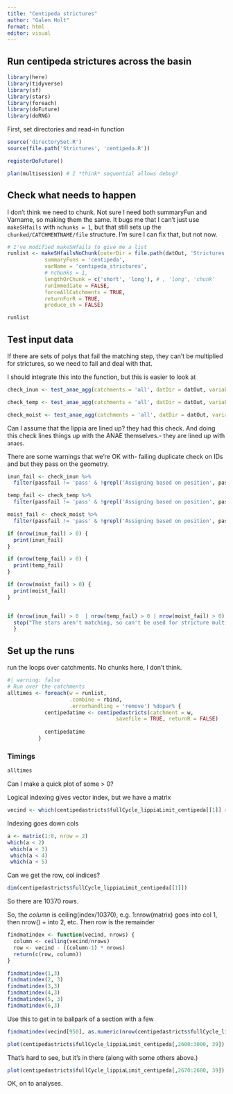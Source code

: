 ```yaml
---
title: "Centipeda strictures"
author: "Galen Holt"
format: html
editor: visual
---
```


## Run centipeda strictures across the basin

```r
library(here)
library(tidyverse)
library(sf)
library(stars)
library(foreach)
library(doFuture)
library(doRNG)
```

First, set directories and read-in function

```r
source('directorySet.R')
source(file.path('Strictures', 'centipeda.R'))

registerDoFuture()

plan(multisession) # I *think* sequential allows debug?
```

## Check what needs to happen

I don't think we need to chunk. Not sure I need both summaryFun and Varname, so making them the same. It bugs me that I can't just use `makeSHfails` with `nchunks = 1`, but that still sets up the `chunked/CATCHMENTNAME/file` structure. I'm sure I can fix that, but not now.

```r
# I've modified makeSHfails to give me a list
runlist <- makeSHfailsNoChunk(outerDir = file.path(datOut, 'Strictures'),
            summaryFuns = 'centipeda',
            varName = 'centipeda_strictures',
            # nchunks = 1,
            lengthOrChunk = c('short', 'long'), # , 'long', 'chunk'
            runImmediate = FALSE,
            forceAllCatchments = TRUE,
            returnForR = TRUE,
            produce_sh = FALSE)

```

```r
runlist
```

## Test input data

If there are sets of polys that fail the matching step, they can't be multiplied for strictures, so we need to fail and deal with that.

I should integrate this into the function, but this is easier to look at

```r
check_inun <- test_anae_agg(catchments = 'all', datDir = datOut, variableDir = 'Inundationprocessed', summaryFun = 'areaInun')

```

```r
check_temp <- test_anae_agg(catchments = 'all', datDir = datOut, variableDir = 'Tempprocessed', summaryFun = 'weightedMean')

```

```r
check_moist <- test_anae_agg(catchments = 'all', datDir = datOut, variableDir = 'soilmoistureprocessed', summaryFun = 'areaCentipedaSurvive')
```

Can I assume that the lippia are lined up? they had this check. And doing this check lines things up with the ANAE themselves.- they are lined up with `anaes`.

There are some warnings that we're OK with- failing duplicate check on IDs and but they pass on the geometry.

```r

inun_fail <- check_inun %>% 
  filter(passfail != 'pass' & !grepl('Assigning based on position', passfail))

temp_fail <- check_temp %>% 
  filter(passfail != 'pass' & !grepl('Assigning based on position', passfail))

moist_fail <- check_moist %>% 
  filter(passfail != 'pass' & !grepl('Assigning based on position', passfail))

if (nrow(inun_fail) > 0) {
  print(inun_fail)
}

if (nrow(temp_fail) > 0) {
  print(temp_fail)
}

if (nrow(moist_fail) > 0) {
  print(moist_fail)
}


if (nrow(inun_fail) > 0  | nrow(temp_fail) > 0 | nrow(moist_fail) > 0) {
  stop("The stars aren't matching, so can't be used for stricture multiplication. Sort that out.")
  }
```

## Set up the runs

run the loops over catchments. No chunks here, I don't think.

```r
#| warning: false
# Run over the catchments
alltimes <- foreach(w = runlist, 
                    .combine = rbind, 
                    .errorhandling = 'remove') %dopar% {
            centipedatime <- centipedastricts(catchment = w, 
                                   savefile = TRUE, returnR = FALSE)
            
            centipedatime
          }
```

### Timings

```r
alltimes
```

Can I make a quick plot of some \> 0?

Logical indexing gives vector index, but we have a matrix

```r
vecind <- which(centipedastricts$fullCycle_lippiaLimit_centipeda[[1]] > 0)
```

Indexing goes down cols

```r
a <- matrix(1:8, nrow = 2)
which(a < 2)
 which(a < 3)
 which(a < 4)
 which(a < 5)
```

Can we get the row, col indices?

```r
dim(centipedastricts$fullCycle_lippiaLimit_centipeda[[1]])
```

So there are 10370 rows.

So, the *column* is ceiling(index/10370), e.g. 1:nrow(matrix) goes into col 1, then nrow() + into 2, etc. Then row is the remainder

```r
findmatindex <- function(vecind, nrows) {
  column <- ceiling(vecind/nrows)
  row <- vecind - ((column-1) * nrows)
  return(c(row, column))
}
```

```r
findmatindex(1,3)
findmatindex(2, 3)
findmatindex(3,3)
findmatindex(4,3)
findmatindex(5, 3)
findmatindex(6,3)
```

Use this to get in te ballpark of a section with a few

```r
findmatindex(vecind[950], as.numeric(nrow(centipedastricts$fullCycle_lippiaLimit_centipeda)))
```

```r
plot(centipedastricts$fullCycle_lippiaLimit_centipeda[,2600:3000, 39])
```

That's hard to see, but it's in there (along with some others above.)

```r
plot(centipedastricts$fullCycle_lippiaLimit_centipeda[,2670:2680, 39])
```

OK, on to analyses.
